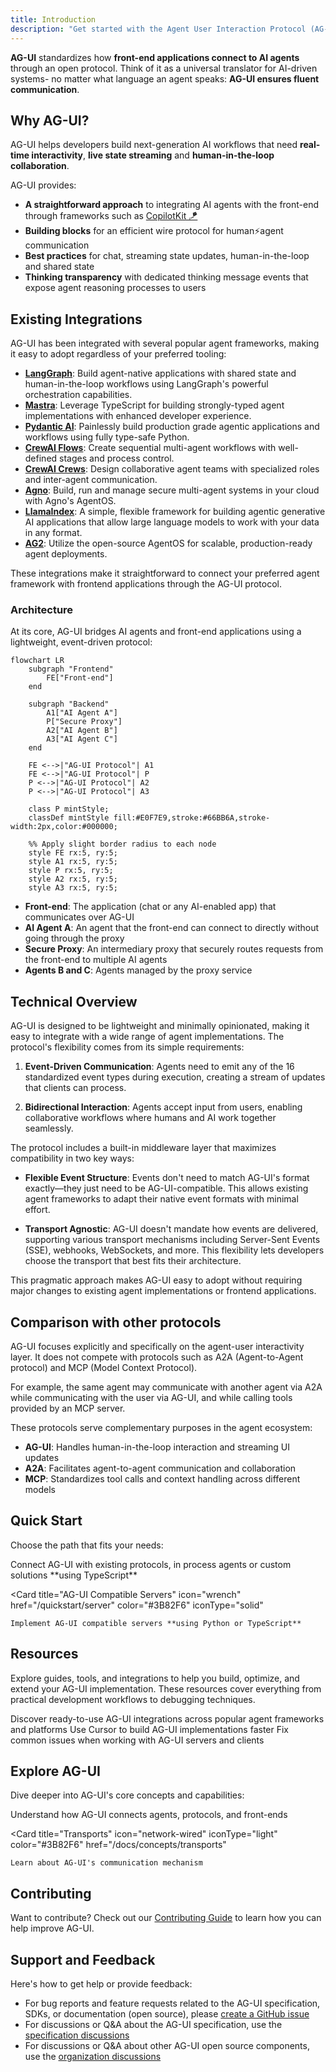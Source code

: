 ```yaml
---
title: Introduction
description: "Get started with the Agent User Interaction Protocol (AG-UI)"
---
```


**AG-UI** standardizes how **front-end applications connect to AI agents**
through an open protocol. Think of it as a universal translator for AI-driven
systems- no matter what language an agent speaks: **AG-UI ensures fluent
communication**.

## Why AG-UI?

AG-UI helps developers build next-generation AI workflows that need **real-time
interactivity**, **live state streaming** and **human-in-the-loop
collaboration**.

AG-UI provides:

- **A straightforward approach** to integrating AI agents with the front-end
  through frameworks such as
  [CopilotKit 🪁](https://github.com/CopilotKit/CopilotKit)
- **Building blocks** for an efficient wire protocol for human⚡️agent
  communication
- **Best practices** for chat, streaming state updates, human-in-the-loop and
  shared state
- **Thinking transparency** with dedicated thinking message events that expose
  agent reasoning processes to users

## Existing Integrations

AG-UI has been integrated with several popular agent frameworks, making it easy
to adopt regardless of your preferred tooling:

- **[LangGraph](https://docs.copilotkit.ai/coagents)**: Build agent-native applications with shared state and human-in-the-loop workflows using LangGraph's powerful orchestration capabilities.
- **[Mastra](/mastra)**: Leverage TypeScript for building strongly-typed agent implementations with enhanced developer experience.
- **[Pydantic AI](https://docs.copilotkit.ai/pydantic-ai)**: Painlessly build production grade agentic applications and workflows using fully type-safe Python.
- **[CrewAI Flows](https://docs.copilotkit.ai/crewai-flows)**: Create sequential multi-agent workflows with well-defined stages and process control.
- **[CrewAI Crews](https://docs.copilotkit.ai/crewai-crews)**: Design collaborative agent teams with specialized roles and inter-agent communication.
- **[Agno](https://docs.copilotkit.ai/agno)**: Build, run and manage secure multi-agent systems in your cloud with Agno's AgentOS.
- **[LlamaIndex](https://docs.copilotkit.ai/llamaindex)**: A simple, flexible framework for building agentic generative AI applications that allow large language models to work with your data in any format.
- **[AG2](/ag2)**: Utilize the open-source AgentOS for scalable,
  production-ready agent deployments.

These integrations make it straightforward to connect your preferred agent
framework with frontend applications through the AG-UI protocol.

### Architecture

At its core, AG-UI bridges AI agents and front-end applications using a
lightweight, event-driven protocol:

```mermaid
flowchart LR
    subgraph "Frontend"
        FE["Front-end"]
    end

    subgraph "Backend"
        A1["AI Agent A"]
        P["Secure Proxy"]
        A2["AI Agent B"]
        A3["AI Agent C"]
    end

    FE <-->|"AG-UI Protocol"| A1
    FE <-->|"AG-UI Protocol"| P
    P <-->|"AG-UI Protocol"| A2
    P <-->|"AG-UI Protocol"| A3

    class P mintStyle;
    classDef mintStyle fill:#E0F7E9,stroke:#66BB6A,stroke-width:2px,color:#000000;

    %% Apply slight border radius to each node
    style FE rx:5, ry:5;
    style A1 rx:5, ry:5;
    style P rx:5, ry:5;
    style A2 rx:5, ry:5;
    style A3 rx:5, ry:5;
```

- **Front-end**: The application (chat or any AI-enabled app) that communicates
  over AG-UI
- **AI Agent A**: An agent that the front-end can connect to directly without
  going through the proxy
- **Secure Proxy**: An intermediary proxy that securely routes requests from the
  front-end to multiple AI agents
- **Agents B and C**: Agents managed by the proxy service

## Technical Overview

AG-UI is designed to be lightweight and minimally opinionated, making it easy to
integrate with a wide range of agent implementations. The protocol's flexibility
comes from its simple requirements:

1. **Event-Driven Communication**: Agents need to emit any of the 16
   standardized event types during execution, creating a stream of updates that
   clients can process.

2. **Bidirectional Interaction**: Agents accept input from users, enabling
   collaborative workflows where humans and AI work together seamlessly.

The protocol includes a built-in middleware layer that maximizes compatibility
in two key ways:

- **Flexible Event Structure**: Events don't need to match AG-UI's format
  exactly—they just need to be AG-UI-compatible. This allows existing agent
  frameworks to adapt their native event formats with minimal effort.

- **Transport Agnostic**: AG-UI doesn't mandate how events are delivered,
  supporting various transport mechanisms including Server-Sent Events (SSE),
  webhooks, WebSockets, and more. This flexibility lets developers choose the
  transport that best fits their architecture.

This pragmatic approach makes AG-UI easy to adopt without requiring major
changes to existing agent implementations or frontend applications.

## Comparison with other protocols

AG-UI focuses explicitly and specifically on the agent-user interactivity layer.
It does not compete with protocols such as A2A (Agent-to-Agent protocol) and MCP
(Model Context Protocol).

For example, the same agent may communicate with another agent via A2A while
communicating with the user via AG-UI, and while calling tools provided by an
MCP server.

These protocols serve complementary purposes in the agent ecosystem:

- **AG-UI**: Handles human-in-the-loop interaction and streaming UI updates
- **A2A**: Facilitates agent-to-agent communication and collaboration
- **MCP**: Standardizes tool calls and context handling across different models

## Quick Start

Choose the path that fits your needs:

<CardGroup cols={2}>
 <Card
    title="AG-UI Middleware Connectors"
    icon="bolt"
    href="/quickstart/middleware"
    color="#3B82F6"
    iconType="solid"
  >
    Connect AG-UI with existing protocols, in process agents or custom solutions
    **using TypeScript**
  </Card>

  <Card
    title="AG-UI Compatible Servers"
    icon="wrench"
    href="/quickstart/server"
    color="#3B82F6"
    iconType="solid"
  >
    Implement AG-UI compatible servers **using Python or TypeScript**
  </Card>
 
</CardGroup>

## Resources

Explore guides, tools, and integrations to help you build, optimize, and extend
your AG-UI implementation. These resources cover everything from practical
development workflows to debugging techniques.

<CardGroup cols={2}>
  <Card
    title="Explore Integrations"
    icon="cubes"
    iconType="light"
    color="#3B82F6"
    href="/integrations"
  >
    Discover ready-to-use AG-UI integrations across popular agent frameworks and
    platforms
  </Card>
  <Card
    title="Developing with Cursor"
    icon="rocket"
    iconType="light"
    color="#3B82F6"
    href="/tutorials/cursor"
  >
    Use Cursor to build AG-UI implementations faster
  </Card>
  <Card
    title="Troubleshooting AG-UI"
    icon="bug"
    iconType="light"
    color="#3B82F6"
    href="/tutorials/debugging"
  >
    Fix common issues when working with AG-UI servers and clients
  </Card>
</CardGroup>

## Explore AG-UI

Dive deeper into AG-UI's core concepts and capabilities:

<CardGroup cols={2}>
  <Card
    title="Core architecture"
    icon="sitemap"
    iconType="light"
    color="#3B82F6"
    href="/docs/concepts/architecture"
  >
    Understand how AG-UI connects agents, protocols, and front-ends
  </Card>

  <Card
    title="Transports"
    icon="network-wired"
    iconType="light"
    color="#3B82F6"
    href="/docs/concepts/transports"
  >
    Learn about AG-UI's communication mechanism
  </Card>
</CardGroup>

## Contributing

Want to contribute? Check out our
[Contributing Guide](/development/contributing) to learn how you can help
improve AG-UI.

## Support and Feedback

Here's how to get help or provide feedback:

- For bug reports and feature requests related to the AG-UI specification, SDKs,
  or documentation (open source), please
  [create a GitHub issue](https://github.com/ag-ui-protocol)
- For discussions or Q&A about the AG-UI specification, use the
  [specification discussions](https://github.com/ag-ui-protocol/specification/discussions)
- For discussions or Q&A about other AG-UI open source components, use the
  [organization discussions](https://github.com/orgs/ag-ui-protocol/discussions)
